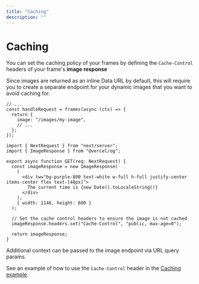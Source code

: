 ```yaml
---
title: "Caching"
description: ""
---
```



# Caching

You can set the caching policy of your frames by defining the `Cache-Control` headers of your frame's **image response**

Since images are returned as an inline Data URL by default, this will require you to create a separate endpoint for your dynamic images that you want to avoid caching for.

<StackblitzEmbed
  file="app/examples/new-api-cache-control/page.tsx"
  initialBrowserPath="/examples/new-api-cache-control"
/>

```tsx [frames/route.tsx]
// ...
const handleRequest = frames(async (ctx) => {
  return {
    image: "/images/my-image",
    // ...
  };
});
```

```tsx [frames/images/my-image.tsx]
import { NextRequest } from "next/server";
import { ImageResponse } from "@vercel/og";

export async function GET(req: NextRequest) {
  const imageResponse = new ImageResponse(
    (
      <div tw="bg-purple-800 text-white w-full h-full justify-center items-center flex text-[48px]">
        The current time is {new Date().toLocaleString()}
      </div>
    ),
    { width: 1146, height: 600 }
  );

  // Set the cache control headers to ensure the image is not cached
  imageResponse.headers.set("Cache-Control", "public, max-age=0");

  return imageResponse;
}
```

Additional context can be passed to the image endpoint via URL query params.

See an example of how to use the `Cache-Control` header in the [Caching example](https://github.com/framesjs/frames.js/tree/main/templates/next-starter-with-examples/app/examples/new-api-cache-control).
